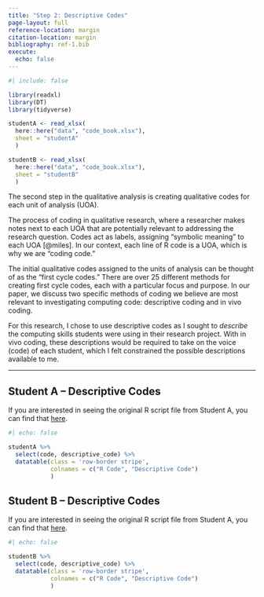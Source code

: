 ```yaml
---
title: "Step 2: Descriptive Codes"
page-layout: full
reference-location: margin
citation-location: margin
bibliography: ref-1.bib
execute: 
  echo: false
---
```


```r
#| include: false

library(readxl)
library(DT)
library(tidyverse)

studentA <- read_xlsx(
  here::here("data", "code_book.xlsx"), 
  sheet = "studentA"
  )

studentB <- read_xlsx(
  here::here("data", "code_book.xlsx"), 
  sheet = "studentB"
  )
```

The second step in the qualitative analysis is creating qualitative codes for each unit of analysis (UOA).

The process of coding in qualitative research, where a researcher makes notes next to each UOA that are potentially relevant to addressing the research question. Codes act as labels, assigning "symbolic meaning" to each UOA [@miles]. In our context, each line of R code is a UOA, which is why we are "coding code."

The initial qualitative codes assigned to the units of analysis can be thought of as the "first cycle codes." There are over 25 different methods for creating first cycle codes, each with a particular focus and purpose. In our paper, we discuss two specific methods of coding we believe are most relevant to investigating computing code: descriptive coding and in vivo coding.

For this research, I chose to use descriptive codes as I sought to *describe* the computing skills students were using in their research project. With in vivo coding, these descriptions would be required to take on the voice (code) of each student, which I felt constrained the possible descriptions available to me.

----

## Student A -- Descriptive Codes

If you are interested in seeing the original R script file from Student A, 
you can find that [here](data/studentA_code.qmd). 

```r
#| echo: false

studentA %>% 
  select(code, descriptive_code) %>% 
  datatable(class = 'row-border stripe', 
            colnames = c("R Code", "Descriptive Code")
            )


```


## Student B -- Descriptive Codes

If you are interested in seeing the original R script file from Student A, 
you can find that [here](data/studentB_code.qmd). 


```r
#| echo: false

studentB %>% 
  select(code, descriptive_code) %>% 
  datatable(class = 'row-border stripe', 
            colnames = c("R Code", "Descriptive Code")
            )


```